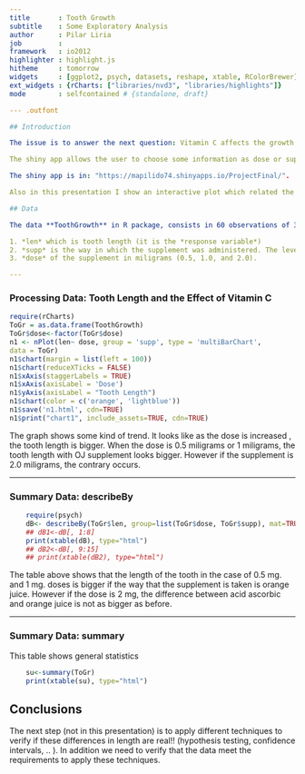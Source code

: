```yaml
--- 
title       : Tooth Growth 
subtitle    : Some Exploratory Analysis
author      : Pilar Liria
job         : 
framework   : io2012        
highlighter : highlight.js 
hitheme     : tomorrow      
widgets     : [ggplot2, psych, datasets, reshape, xtable, RColorBrewer]  
ext_widgets : {rCharts: ["libraries/nvd3", "libraries/highlights"]} 
mode        : selfcontained # {standalone, draft}

--- .outfont

## Introduction 

The issue is to answer the next question: Vitamin C affects the growth of teeth?

The shiny app allows the user to choose some information as dose or supp or both and obtain the boxplot which describes the behaviour of the tooth length under these variables.  In addition the user can choose the option which describes general  statistics or statistitics of the length of the tooth (len) grouped by the doses and the way in which the supplement was administered (supp).

The shiny app is in: "https://mapilido74.shinyapps.io/ProjectFinal/".

Also in this presentation I show an interactive plot which related the 3 variables in study (len, dose and supp).

## Data

The data **ToothGrowth** in R package, consists in 60 observations of 3 variables related with guinea pigs and the growth of its tooth under the incluence of Vitamin C:

1. *len* which is tooth length (it is the *response variable*)
2. *supp* is the way in which the supplement was administered. The levels are *OJ (as orange juice)*, and *VC (as ascorbic acid)*.
3. *dose* of the supplement in miligrams (0.5, 1.0, and 2.0). 

--- 
```


### Processing Data: Tooth Length and the Effect of Vitamin C

```r
require(rCharts)
ToGr = as.data.frame(ToothGrowth)
ToGr$dose<-factor(ToGr$dose)
n1 <- nPlot(len~ dose, group = 'supp', type = 'multiBarChart',
data = ToGr)
n1$chart(margin = list(left = 100))
n1$chart(reduceXTicks = FALSE)
n1$xAxis(staggerLabels = TRUE)
n1$xAxis(axisLabel = 'Dose')
n1$yAxis(axisLabel = "Tooth Length")
n1$chart(color = c('orange', 'lightblue'))
n1$save('n1.html', cdn=TRUE)
n1$print("chart1", include_assets=TRUE, cdn=TRUE)
```

The graph shows some kind of trend. It looks like as the dose is increased , the tooth length is bigger. When the dose is 0.5 miligrams or 1 miligrams, the tooth length with OJ supplement looks  bigger. However if the supplement is 2.0 miligrams, the contrary occurs.

--- 

### Summary Data: describeBy

```r
    require(psych)
    dB<- describeBy(ToGr$len, group=list(ToGr$dose, ToGr$supp), mat=TRUE, digits=2)[, 1:8]
    ## dB1<-dB[, 1:8]
    print(xtable(dB), type="html")
    ## dB2<-dB[, 9:15]
    ## print(xtable(dB2), type="html")
```

The table above shows that the length of the tooth in the case of 0.5 mg. and 1 mg. doses is bigger if the way that the supplement is taken is orange juice. However if the dose is 2 mg, the difference between acid ascorbic and orange juice is not as bigger as before. 

---

### Summary Data: summary

This table shows general statistics

```r
    su<-summary(ToGr)
    print(xtable(su), type="html")
```

## Conclusions

The next step (not in this presentation) is to apply different techniques to verify if these differences in length are real!! (hypothesis testing, confidence intervals, .. ). In addition we need to verify that the data meet the requirements to apply these techniques. 
